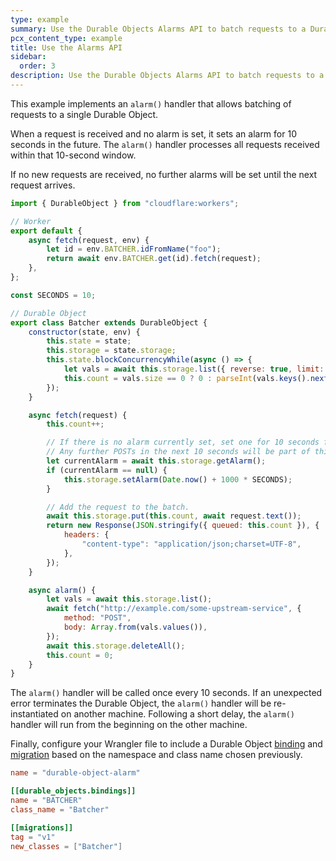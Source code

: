 ```yaml
---
type: example
summary: Use the Durable Objects Alarms API to batch requests to a Durable Object.
pcx_content_type: example
title: Use the Alarms API
sidebar:
  order: 3
description: Use the Durable Objects Alarms API to batch requests to a Durable Object.
---
```



This example implements an <GlossaryTooltip term="alarm">`alarm()`</GlossaryTooltip> handler that allows batching of requests to a single Durable Object.

When a request is received and no alarm is set, it sets an alarm for 10 seconds in the future. The `alarm()` handler processes all requests received within that 10-second window.

If no new requests are received, no further alarms will be set until the next request arrives.

```js
import { DurableObject } from "cloudflare:workers";

// Worker
export default {
	async fetch(request, env) {
		let id = env.BATCHER.idFromName("foo");
		return await env.BATCHER.get(id).fetch(request);
	},
};

const SECONDS = 10;

// Durable Object
export class Batcher extends DurableObject {
	constructor(state, env) {
		this.state = state;
		this.storage = state.storage;
		this.state.blockConcurrencyWhile(async () => {
			let vals = await this.storage.list({ reverse: true, limit: 1 });
			this.count = vals.size == 0 ? 0 : parseInt(vals.keys().next().value);
		});
	}

	async fetch(request) {
		this.count++;

		// If there is no alarm currently set, set one for 10 seconds from now
		// Any further POSTs in the next 10 seconds will be part of this batch.
		let currentAlarm = await this.storage.getAlarm();
		if (currentAlarm == null) {
			this.storage.setAlarm(Date.now() + 1000 * SECONDS);
		}

		// Add the request to the batch.
		await this.storage.put(this.count, await request.text());
		return new Response(JSON.stringify({ queued: this.count }), {
			headers: {
				"content-type": "application/json;charset=UTF-8",
			},
		});
	}

	async alarm() {
		let vals = await this.storage.list();
		await fetch("http://example.com/some-upstream-service", {
			method: "POST",
			body: Array.from(vals.values()),
		});
		await this.storage.deleteAll();
		this.count = 0;
	}
}
```

The `alarm()` handler will be called once every 10 seconds. If an unexpected error terminates the Durable Object, the `alarm()` handler will be re-instantiated on another machine. Following a short delay, the `alarm()` handler will run from the beginning on the other machine.

Finally, configure your Wrangler file to include a Durable Object [binding](/durable-objects/get-started/tutorial/#5-configure-durable-object-bindings) and [migration](/durable-objects/reference/durable-objects-migrations/) based on the namespace and class name chosen previously.

<WranglerConfig>

```toml title="wrangler.toml"
name = "durable-object-alarm"

[[durable_objects.bindings]]
name = "BATCHER"
class_name = "Batcher"

[[migrations]]
tag = "v1"
new_classes = ["Batcher"]
```

</WranglerConfig>
